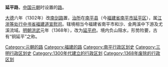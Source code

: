 {{otheruses|subject=元朝的行政區|other=桃園市中壢區的路|延平路 (中壢區)}}

'''延平路'''，[[中国|中国]][[元朝|元朝]]时设置的[[路_(行政区划)|路]]。

[[大德_(元朝)|大德]]六年（1302年）改[[南剑路|南剑路]]置，[[治所|治所]]在[[南平县|南平县]]（今[[福建省|福建省]][[南平市|南平市]][[延平区|延平区]]），属[[江浙等处行中书省|江浙等处行中书省]][[福建道宣慰司|福建道宣慰司]]。辖境相当今福建省南平市和沙、金两溪中下游及尤溪流域。[[明朝|明朝]][[洪武|洪武]]元年（1368年），改为[[延平府|延平府]]。境内负山阻水，形势险要，古有“铜延平”之称。

{{元朝行政区划小作品}}
[[Category:元朝的路|Category:元朝的路]]
[[Category:福建的路|Category:福建的路]]
[[Category:南平行政区划史|Category:南平行政区划史]]
[[Category:三明行政区划史|Category:三明行政区划史]]
[[Category:1300年代建立的行政区划|Category:1300年代建立的行政区划]]
[[Category:1368年废除的行政区划|Category:1368年废除的行政区划]]